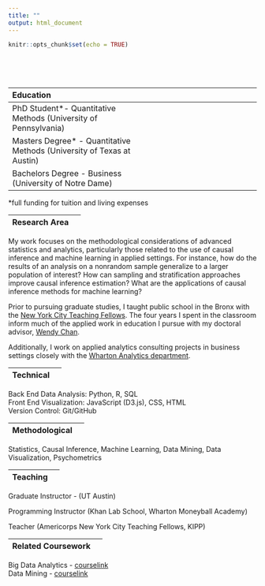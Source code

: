 ```yaml
---
title: ""
output: html_document
---
```


```r
knitr::opts_chunk$set(echo = TRUE)
```

<style type="text/css">
.title {
  display: none;
}

#getting-started img {
  margin-right: 1px;
}

</style>

<div class="row" style="padding-top: 50px;">
<div class="col-sm-9">

| Education | |
|:--------|-------:|
|PhD Student*- Quantitative Methods (University of Pennsylvania)|
|Masters Degree* - Quantitative Methods (University of Texas at Austin) |
|Bachelors Degree - Business (University of Notre Dame) |


*full funding for tuition and living expenses



|Research Area |  |
|:--------|-------:|

My work focuses on the methodological considerations of 
advanced statistics and analytics, particularly those related to the use of causal inference
and machine learning in applied settings. For instance, how do the results of an analysis on a nonrandom sample generalize to a larger
population of interest? How can sampling and stratification approaches improve causal inference estimation? What are the applications of causal inference methods for machine learning? 

Prior to pursuing graduate studies, I taught public school in the Bronx with the <a href="https://nycteachingfellows.org/" target = "_blank">New York City Teaching Fellows</a>. The four years I spent in the classroom inform much of the applied work in education I pursue with my doctoral advisor, <a href="https://www.gse.upenn.edu/academics/faculty-directory/chan" target = "_blank">Wendy Chan</a>.

Additionally, I work on applied analytics consulting projects in business settings closely with the <a href="https://analytics.wharton.upenn.edu/" target = "_blank">Wharton Analytics department</a>.

|Technical |  |
|:--------|-------:|

Back End Data Analysis: Python, R, SQL </br>
Front End Visualization: JavaScript (D3.js), CSS, HTML </br>
Version Control: Git/GitHub

|Methodological |  |
|:--------|-------:|

Statistics, Causal Inference, Machine Learning, Data Mining, Data Visualization, Psychometrics

| Teaching |  |
|:--------|-------:|
Graduate Instructor - (UT Austin)

Programming Instructor (Khan Lab School, Wharton Moneyball Academy)

Teacher (Americorps New York City Teaching Fellows, KIPP)

|Related Coursework |  |
|:--------|-------:|

Big Data Analytics - <a href="https://sites.google.com/seas.upenn.edu/cis545" target = "_blank">courselink </a> </br>
Data Mining - <a href="https://www.upenn.edu/learninganalytics/ryanbaker/EDM2020/course-schedule-CoreMethods-2020-v1.html" target = "_blank">courselink </a>

